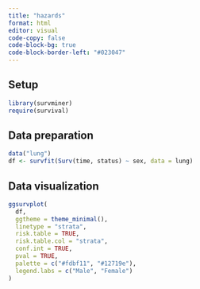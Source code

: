 ```yaml
---
title: "hazards"
format: html
editor: visual
code-copy: false
code-block-bg: true
code-block-border-left: "#023047"
---
```


## Setup

```r
library(survminer)
require(survival)
```

## Data preparation

```r
data("lung")
df <- survfit(Surv(time, status) ~ sex, data = lung)
```

## Data visualization

```r
ggsurvplot(
  df,
  ggtheme = theme_minimal(),    
  linetype = "strata",     
  risk.table = TRUE,      
  risk.table.col = "strata",  
  conf.int = TRUE,         
  pval = TRUE,        
  palette = c("#fdbf11", "#12719e"),
  legend.labs = c("Male", "Female")
)

```
